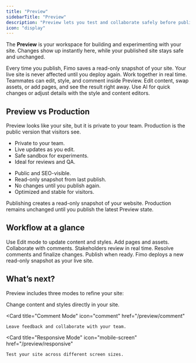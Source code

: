 ```yaml
---
title: "Preview"
sidebarTitle: "Preview"
description: "Preview lets you test and collaborate safely before publishing."
icon: "display"
---
```


The **Preview** is your workspace for building and experimenting with your site.
Changes show up instantly here, while your published site stays safe and unchanged.

<Columns cols={2}>
  <Card title="Safe by design" icon="shield">
    Every time you publish, Fimo saves a read-only snapshot of your site.
    Your live site is never affected until you deploy again.
  </Card>

  <Card title="Live collaboration" icon="users">
    Work together in real time. Teammates can edit, style, and comment inside Preview.
  </Card>

  <Card title="Instant updates" icon="bolt">
    Edit content, swap assets, or add pages, and see the result right away.
  </Card>

  <Card title="Flexible editing" icon="palette">
    Use AI for quick changes or adjust details with the style and content editors.
  </Card>
</Columns>

## Preview vs Production

<Tip>
Preview looks like your site, but it is private to your team. 
Production is the public version that visitors see.
</Tip>

<Columns cols={2}>
  <Card title="Preview" icon="eye">
    <ul>
      <li>Private to your team.</li>
      <li>Live updates as you edit.</li>
      <li>Safe sandbox for experiments.</li>
      <li>Ideal for reviews and QA.</li>
    </ul>
  </Card>

  <Card title="Production" icon="globe">
    <ul>
      <li>Public and SEO-visible.</li>
      <li>Read-only snapshot from last publish.</li>
      <li>No changes until you publish again.</li>
      <li>Optimized and stable for visitors.</li>
    </ul>
  </Card>
</Columns>

<Note>
Publishing creates a read-only snapshot of your website. Production remains unchanged until you publish the latest Preview state.
</Note>

## Workflow at a glance

<Steps>
  <Step title="Make changes in Preview">
    Use Edit mode to update content and styles. Add pages and assets. Collaborate with comments.
  </Step>
  <Step title="Collaboration & Review together">
    Stakeholders review in real time. Resolve comments and finalize changes.
  </Step>
  <Step title="Publish to Production">
    Publish when ready. Fimo deploys a new read-only snapshot as your live site.
  </Step>
</Steps>


## What’s next?

Preview includes three modes to refine your site:

<Columns cols={3}>
  <Card
    title="Edit Mode"
    icon="pen-to-square"
    href="/preview/edit"
  >
    Change content and styles directly in your site.
  </Card>

  <Card
    title="Comment Mode"
    icon="comment"
    href="/preview/comment"
  >
    Leave feedback and collaborate with your team.
  </Card>

  <Card
    title="Responsive Mode"
    icon="mobile-screen"
    href="/preview/responsive"
  >
    Test your site across different screen sizes.
  </Card>
</Columns>
